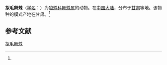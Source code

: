 {{Speciesbox
| name = 拟毛舞蛛
| status = 
| status_system = 
| image = 
| genus = Alopecosa
| species = pseudohirta
| authority = (Schenkel, 1963)<ref name='id13774'>{{cite web| url =http://www.bioinfo.cn/db05/BjdwSpecies.php?action=view&id=13774| title =拟毛舞蛛| work =《中国动物物种编目数据库》| publisher =中国科学院微生物研究所| author =中国科学院动物研究所| accessdate =2009-04-28| deadurl =yes| archiveurl =https://web.archive.org/web/20160305070412/http://www.bioinfo.cn/db05/BjdwSpecies.php?action=view&id=13774| archivedate =2016-03-05}}</ref>
}}

'''拟毛舞蛛'''（[[学名|学名]]：{{lang|la|''Alopecosa pseudohirta''}}）为[[狼蛛科|狼蛛科]][[舞蛛属|舞蛛属]]的动物。在[[中国大陆|中国大陆]]，分布于[[甘肃|甘肃]]等地。该物种的模式产地在甘肃。<ref name='id13774'/>

== 参考文献 ==
{{reflist}}

{{Wikispecies|Alopecosa pseudohirta}}

[[Category:舞蛛属|拟毛舞蛛]]


{{蜘蛛小作品}}
